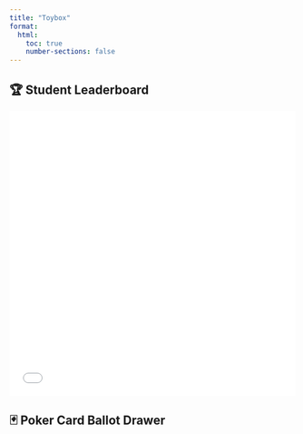 ```yaml
---
title: "Toybox"
format:
  html:
    toc: true
    number-sections: false
---
```


## 🏆 Student Leaderboard

<iframe src="leaderboard.html" width="100%" height="500px" frameborder="0" sandbox="allow-scripts allow-forms allow-same-origin"></iframe>

## 🃏 Poker Card Ballot Drawer

<div id="ballot-drawer"></div>

<script src="scripts/ballot-drawer.js"></script>
<script>
  document.addEventListener('DOMContentLoaded', function() {
    BallotDrawer.init('ballot-drawer');
  });
</script>

